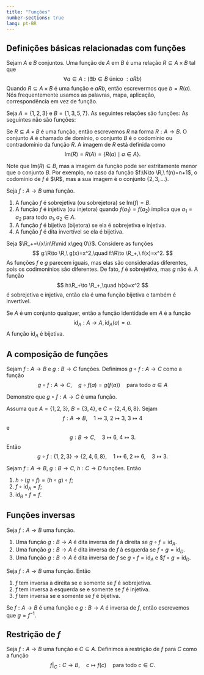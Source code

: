 ```yaml
---
title: "Funções"
number-sections: true
lang: pt-BR
---
```


## Definições básicas relacionadas com funções

:::{#def-function}
Sejam $A$ e $B$ conjuntos. Uma função de $A$ em $B$ é uma relação $R\subseteq A\times B$ tal que 
$$
\forall a\in A:(\exists b\in B\mbox{ único }:aRb) 
$$
Quando $R\subseteq A\times B$ é uma função e $aRb$, então escrevermos que $b=R(a)$. Nós frequentemente usamos as palavras, mapa, aplicação, correspondência em vez de função.
:::

:::{#exm-function}
Seja $A=\{1,2,3\}$ e $B=\{1,3,5,7\}$. As seguintes relações são funções:
\begin{align*}
R_1&=\{(1,3),(2,3),(3,5)\};\\
R_2&=\{(1,3),(2,3),(3,3)\};\\
R_2&=\{(1,3),(2,7),(3,5)\}.
\end{align*}
As seguintes não são funções:
\begin{align*}
R_4&=\{(1,3),(2,3)\};\\
R_5&=\{(1,3),(2,3),(3,3),(2,7)\};\\
\end{align*}
:::


:::{#def-function-dom}
Se $R\subseteq A\times B$ é uma função, então escrevemos $R$ na forma $R:A\to B$. O conjunto $A$ é chamado de domínio, o conjunto $B$ é o codomínio ou contradomínio da função $R$. A imagem de $R$ está definida como 
$$
\mbox{Im}(R)=R(A)=\{R(a)\mid a\in A\}.
$$
:::

Note que $\mbox{Im}(R)\subseteq B$, mas a imagem da função pode ser estritamente menor que o conjunto $B$. 
Por exemplo, no caso da função $f:\N\to \R,\ f(n)=n+1$,  o codomínio de $f$ é $\R$, mas a sua imagem é o conjunto $\{2,3,\ldots\}$.

:::{#def-function-dom}
Seja $f:A\to B$ uma função.

1. A função $f$ é sobrejetiva (ou sobrejetora) se $\mbox{Im}(f)=B$.
2. A função $f$ é injetiva (ou injetora) quando $f(a_1)=f(a_2)$ implica que $a_1=a_2$ para todo $a_1,a_2\in A$.
3. A função $f$ é bijetiva (bijetora) se ela é sobrejetiva e injetiva. 
4. A função $f$ é dita invertível se ela é bijetiva. 
:::


:::{#exm-functions2}
Seja $\R_+=\{x\in\R\mid x\geq 0\}$.
Considere as funções
$$
g:\R\to \R,\ g(x)=x^2,\quad f:\R\to \R_+,\ f(x)=x^2.
$$
As funções $f$ e $g$ parecem iguais, mas elas são consideradas diferentes, pois os codimonínios são diferentes. De fato, $f$ é sobrejetiva, mas $g$ não é. 
A função 
$$
h:\R_+\to \R_+,\quad h(x)=x^2
$$
é sobrejetiva e injetiva, então ela é uma função bijetiva e também é invertível.
:::

:::{#exm-id-function}
Se $A$ é um conjunto qualquer, então a função identidade em $A$ é a função 
$$
\mbox{id}_A:A\to A, \mbox{id}_A(a)=a.
$$ 
A função $\mbox{id}_A$ é bijetiva. 
:::

## A composição de funções

:::{#def-comp-func}
Sejam $f:A\to B$ e $g:B\to C$ funções. Definimos $g\circ f:A\to C$ como a função 
$$
g\circ f:A\to C,\quad g\circ f(a)=g(f(a))\quad\mbox{para todo }a\in A
$$
:::

:::{#exr-comp-func}
Demonstre que $g\circ f:A\to C$ é uma função.
:::

:::{#def-comp-func}
Assuma que $A=\{1,2,3\}$, $B=\{3,4\}$, e $C=\{2,4,6,8\}$. Sejam 
$$
f:A\to B,\quad 1\mapsto 3,\ 2\mapsto 3,\ 3\mapsto 4
$$
e 
$$
g:B\to C,\quad 3\mapsto 6,\ 4\mapsto 3.
$$
Então 
$$
g\circ f:\{1,2,3\}\to \{2,4,6,8\},\quad 1\mapsto 6,\ 2\mapsto 6,\quad 3\mapsto 3.
$$
:::

:::{#lem-comp-function}
Sejam $f:A\to B$, $g:B\to C$, $h:C\to D$ funções. Então 

1. $h\circ (g\circ f)=(h\circ g)\circ f$;
2. $f\circ \mbox{id}_A=f$;
3. $\mbox{id}_B\circ f=f$.
:::

## Funções inversas

:::{#def-inverse-func}
Seja $f:A\to B$ uma função. 

1. Uma função $g:B\to A$ é dita inversa de $f$ à direita se $g\circ f=\mbox{id}_A$. 
2. Uma função $g:B\to A$ é dita inversa de $f$ à esquerda se $f\circ g=\mbox{id}_D$.
3. Uma função $g:B\to A$ é dita inversa de $f$ se $g\circ f=\mbox{id}_A$ e $$f\circ g=\mbox{id}_D$.
:::

:::{#lem-inverse-func}
Seja $f:A\to B$ uma função. Então 

1. $f$ tem inversa à direita se e somente se $f$ é sobrejetiva.
2. $f$ tem inversa à esquerda se e somente se $f$ é injetiva.
3. $f$ tem inversa se e somente se $f$ é bijetiva.
:::

:::{#def-inverse-func2}
Se $f:A\to B$ é uma função e $g:B\to A$ é inversa de $f$, então escrevemos que $g=f^{-1}$. 
:::

## Restrição de $f$

:::{#def-func-restriction}
Seja $f:A\to B$ uma função e $C\subseteq A$. Definimos a restrição de $f$ para $C$ como a função
$$
f|_C:C\to B,\quad c\mapsto f(c)\quad\mbox{para todo }c\in C.
$$
:::